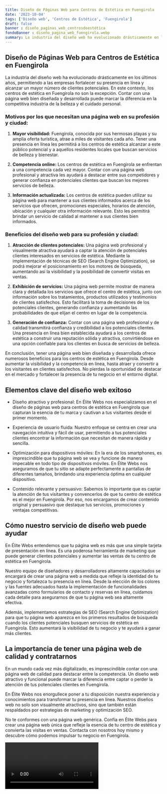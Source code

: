 ```yaml
---
title: Diseño de Páginas Web para Centros de Estética en Fuengirola
date: '2023-10-04'
tags: ['Diseño web', 'Centros de Estética', 'Fuengirola']
draft: false
banner : diseño_paginas_web_centrosdeestética
fondoBanner : diseño_pagina_web_fuengirola.webp
summary: La industria del diseño web ha evolucionado drásticamente en los últimos años, permitiendo a las empresas fortalecer su presencia en línea y alcanzar un mayor número de clientes potenciales. En este contexto, los centros de estética en Fuengirola no son la excepción. Contar con una página web bien diseñada y desarrollada puede marcar la diferencia en la competitiva industria de la belleza y el cuidado personal.
---
```


## Diseño de Páginas Web para Centros de Estética en Fuengirola

La industria del diseño web ha evolucionado drásticamente en los últimos años, permitiendo a las empresas fortalecer su presencia en línea y alcanzar un mayor número de clientes potenciales. En este contexto, los centros de estética en Fuengirola no son la excepción. Contar con una página web bien diseñada y desarrollada puede marcar la diferencia en la competitiva industria de la belleza y el cuidado personal.

### Motivos por los que necesitan una página web en su profesión y ciudad:

1. **Mayor visibilidad:** Fuengirola, conocida por sus hermosas playas y su amplia oferta turística, atrae a miles de visitantes cada año. Tener una presencia en línea les permitirá a los centros de estética alcanzar a este público potencial y a aquellos residentes locales que buscan servicios de belleza y bienestar.

2. **Competencia online:** Los centros de estética en Fuengirola se enfrentan a una competencia cada vez mayor. Contar con una página web profesional y atractiva les ayudará a destacar entre sus competidores y generar confianza en potenciales clientes que buscan los mejores servicios de belleza.

3. **Información actualizada:** Los centros de estética pueden utilizar su página web para mantener a sus clientes informados acerca de los servicios que ofrecen, promociones especiales, horarios de atención, ubicación y cualquier otra información relevante. Esto les permitirá brindar un servicio de calidad al mantener a sus clientes bien informados.

### Beneficios del diseño web para su profesión y ciudad:

1. **Atracción de clientes potenciales:** Una página web profesional y visualmente atractiva ayudará a captar la atención de potenciales clientes interesados en servicios de estética. Mediante la implementación de técnicas de SEO (Search Engine Optimization), se podrá mejorar el posicionamiento en los motores de búsqueda, aumentando así la visibilidad y la posibilidad de convertir visitas en ventas.

2. **Exhibición de servicios:** Una página web permite mostrar de manera clara y detallada los servicios que ofrece el centro de estética, junto con información sobre los tratamientos, productos utilizados y testimonios de clientes satisfechos. Esto facilitará la toma de decisiones de los potenciales clientes, generando confianza y aumentando las probabilidades de que elijan el centro en lugar de la competencia.

3. **Generación de confianza:** Contar con una página web profesional y de calidad transmitirá confianza y credibilidad a los potenciales clientes. Una presencia en línea bien establecida ayudará a los centros de estética a construir una reputación sólida y atractiva, convirtiéndose en una opción confiable para los clientes en busca de servicios de belleza.

En conclusión, tener una página web bien diseñada y desarrollada ofrece numerosos beneficios para los centros de estética en Fuengirola. Desde aumentar la visibilidad y la competencia en línea, hasta atraer y convertir a los visitantes en clientes satisfechos. No pierdas la oportunidad de destacar en el mercado y fortalecer la presencia de tu negocio en el entorno digital.

<GifSeo />

<Cta />

## Elementos clave del diseño web exitoso

- Diseño atractivo y profesional: En Élite Webs nos especializamos en el diseño de páginas web para centros de estética en Fuengirola que capturan la esencia de tu marca y cautivan a tus visitantes desde el primer momento.

- Experiencia de usuario fluida: Nuestro enfoque se centra en crear una navegación intuitiva y fácil de usar, permitiendo a tus potenciales clientes encontrar la información que necesitan de manera rápida y sencilla.

- Optimización para dispositivos móviles: En la era de los smartphones, es imprescindible que tu página web se vea y funcione de manera impecable en todo tipo de dispositivos móviles. En Élite Webs nos aseguramos de que tu sitio se adapte perfectamente a pantallas de diferentes tamaños, brindando una experiencia óptima en cualquier dispositivo.

- Contenido relevante y persuasivo: Sabemos lo importante que es captar la atención de tus visitantes y convencerlos de que tu centro de estética es el mejor en Fuengirola. Por eso, nos encargamos de crear contenido original y persuasivo que destaque tus servicios, promociones y ventajas competitivas.

## Cómo nuestro servicio de diseño web puede ayudar

En Élite Webs entendemos que tu página web es más que una simple tarjeta de presentación en línea. Es una poderosa herramienta de marketing que puede generar clientes potenciales y aumentar las ventas de tu centro de estética en Fuengirola. 

Nuestro equipo de diseñadores y desarrolladores altamente capacitados se encargará de crear una página web a medida que refleje la identidad de tu negocio y fortalezca tu presencia en línea. Desde la elección de los colores y las fuentes adecuados hasta la implementación de funcionalidades avanzadas como formularios de contacto y reservas en línea, cuidamos cada detalle para asegurarnos de que tu página web sea altamente efectiva.

Además, implementamos estrategias de SEO (Search Engine Optimization) para que tu página web aparezca en los primeros resultados de búsqueda cuando los clientes potenciales busquen servicios de estética en Fuengirola. Esto aumentará la visibilidad de tu negocio y te ayudará a ganar más clientes.

## La importancia de tener una página web de calidad y contratarnos

En un mundo cada vez más digitalizado, es imprescindible contar con una página web de calidad para destacar entre la competencia. Un diseño web atractivo y funcional puede marcar la diferencia entre captar o perder la atención de tus potenciales clientes en Fuengirola.

En Élite Webs nos enorgullece poner a tu disposición nuestra experiencia y conocimientos para transformar tu presencia en línea. Nuestros diseños web no solo son visualmente atractivos, sino que también están respaldados por estrategias de marketing y optimización SEO.

No te conformes con una página web genérica. Confía en Élite Webs para crear una página web única que refleje la esencia de tu centro de estética y convierta las visitas en ventas. Contacta con nosotros hoy mismo y descubre cómo podemos impulsar tu negocio en Fuengirola.

<Video />

<CtaBot job='Centros de Estética' city='Fuengirola'/>

<Gmaps query='Fuengirola+españa+maps' />